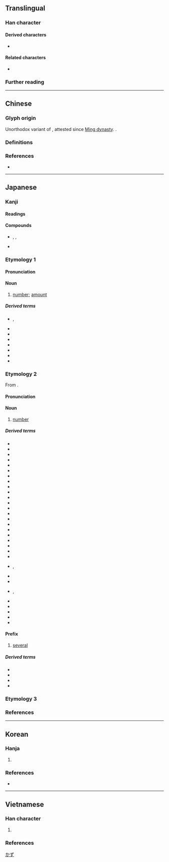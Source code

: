{{also|數}}
{{character info}}
==Translingual==
{{stroke order|strokes=13}}
{{ja-forms|数|数|[[數]]}}

===Han character===
{{Han char|rn=66|rad=攴|as=09|sn=13|four=98440|canj=FVOK|ids=⿰娄攵}}

====Derived characters====
* {{l|mul|[[𫣫]], [[𪢒]], [[擞]], [[𥐈]], [[𬳛]], [[薮]], [[𥨧]], [[䉤]], [[𡦤]], [[𫻍]]}}

====Related characters====
* {{l|mul|數}} {{q|Orthodox [[Traditional Chinese|traditional form]]}}

===Further reading===
{{Han ref|kx=0474.131|dkj=13319|dj=0827.260|hdz=21470.190|uh=6570}}

----

==Chinese==

===Glyph origin===
Unorthodox variant of {{zh-l|數*}}, attested since [[w:Ming dynasty|Ming dynasty]]. {{Han simp|數|f=婁|t=娄}}.

===Definitions===
{{zh-see|數|sv}}

===References===
* {{R:twedu|A01739-001#34}}

----

==Japanese==
{{ja-kanji forms|数|數}}

===Kanji===
{{ja-kanji|grade=2|rs=攴09|kyu=數}}

====Readings====
{{ja-readings
|goon=しゅ<しゆ, そく
|kanon=す, さく, しょく<しよく
|kanyoon=すう
|kun=かぞ-える<かぞ-へる, かず-, せ-める
}}

====Compounds====
* {{ja-r|数%珠|じゅ%ず}}, {{ja-r|数%珠|ず%ず}}, {{ja-r|数%珠|じゅ%じゅ}}
* {{ja-r|数%奇%屋|す%き%や}}

===Etymology 1===
{{ja-kanjitab|かず|yomi=k}}

{{rfe|ja|From {{inh|ja|ojp|-}}}}

====Pronunciation====
{{ja-pron|y=k|かず|acc=1|acc_ref=SMK2}}

====Noun====
{{ja-noun|かず}}

# [[number]]; [[amount]]
#: {{ja-usex|人 の '''数'''|ひと の '''かず'''|'''number''' of people}}
#: {{ja-usex|夜%空 の 星 の '''数'''|よ%ぞら の ほし の '''かず'''|the '''number''' of stars in the night sky}}

=====Derived terms=====
{{der-top3}}
* {{ja-r|数%々|かず%かず|rom=-}}, {{ja-r|数%数|かず%かず}}
* {{ja-r|数%的|かず%てき}}
* {{ja-r|数%札|かず%ふだ}}
* {{ja-r|数%矢|かず%や}}
* {{ja-r|御%数|お%かず}}
* {{ja-r|口%数|くち%かず}}
* {{ja-r|人%数|ひと%かず}}
* {{ja-r|数%歯%巨%頭|カズ%ハ%ゴン%ドウ}}
{{der-bottom}}

===Etymology 2===
{{ja-kanjitab|すう|yomi=kanyoon}}

From {{der|ja|ltc|sort=すう|-}} {{ltc-l|數|id=1+2}}.

====Pronunciation====
{{ja-pron|y=o|すう|acc=1|acc_ref=SMK2}}

====Noun====
{{ja-noun|すう}}

# {{lb|ja|mathematics}} [[number]]

=====Derived terms=====
{{der-top3}}
* {{ja-r|数%学|すう%がく|mathematics}}
* {{ja-r|数%字|すう%じ}}
* {{ja-r|数%式|すう%しき}}
* {{ja-r|数%値|すう%ち}}
* {{ja-r|数%的|すう%てき}}
* {{ja-r|数%独|すう%どく|sudoku}}
* {{ja-r|数%量|すう%りょう}}
* {{ja-r|奇%数|き%すう}}
* {{ja-r|偶%数|ぐう%すう}}
* {{ja-r|件%数|けん%すう}}
* {{ja-r|軒%数|けん%すう}}
* {{ja-r|口%数|こう%すう}}
* {{ja-r|算%数|さん%すう}}
* {{ja-r|実%数|じっ%すう|real number}}
* {{ja-r|除%数|じょ%すう}}
* {{ja-r|乗%数|じょう%すう}}
* {{ja-r|整%数|せい%すう|integer}}
* {{ja-r|多%数|た%すう}}
* {{ja-r|対%数|たい%すう|logarithm}}
* {{ja-r|丁%数|ちょう%すう}}
* {{ja-r|坪%数|つぼ%すう}}
* {{ja-r|定%数|てい%すう|constant}}
* {{ja-r|人%数|にん%ずう}}, {{ja-r|人%数|にん%ず}}
* {{ja-r|年%数|ねん%すう}}
* {{ja-r|端%数|は%すう}}
* {{ja-r|複%数|ふく%すう|rom=-}}, {{ja-r|復%数|ふく%すう}}
* {{ja-r|変%数|へん%すう|variable}}
* {{ja-r|枚%数|まい%すう}}
* {{ja-r|自%然%数|し%ぜん%すう|[[natural number]]}}
* {{ja-r|助%数%詞|じょ%すう%し|[[counter]] word}}
* {{ja-r|複%素%数|ふく%そ%すう|[[complex number]]}}
{{der-bottom}}

====Prefix====
{{ja-pos|すう|prefix}}

# [[several]]
#: {{ja-usex|'''数'''百%人|'''すう'''ひゃく%にん|'''several''' hundred people}}

=====Derived terms=====
{{der-top3}}
* {{ja-r|数%隻|すう%せき}}
* {{ja-r|数%匹|すう%ひき}}
* {{ja-r|数%百|すう%ひゃく}}
* {{ja-r|数%百%万|すう%ひゃく%まん}}
{{der-bottom}}

===Etymology 3===
{{ja-kanjitab|しばしば|yomi=k}}
{{ja-see|しばしば}}

===References===
<references/>

[[Category:ja:Mathematics|かず]]

----

==Korean==

===Hanja===
{{ko-hanja|세다|셀|수}}

# {{alt form|ko|數||{{hanja form of|수|[[number]]}}}}

===References===
* {{R:zonmal|25968}}

{{categorize|ko|Hanja variant forms|sort=수}}

----

==Vietnamese==

===Han character===
{{vi-readings|rs=攴09
|hanviet=số-tdcntd;gdhn
|phienthiet=
|nom=số-tdcntd;gdhn, sổ-tdcntd;gdhn, sộ-tdcntd;gdhn, sỗ-gdhn, xọ-gdhn
}}

# {{alternative form of|vi|數}}

===References===
<references/>